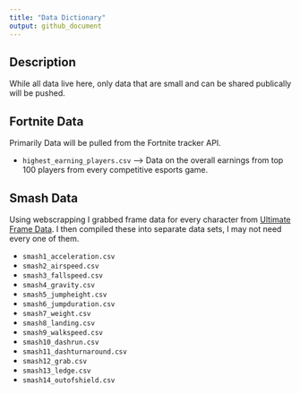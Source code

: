 ```yaml
---
title: "Data Dictionary"
output: github_document
---
```


## Description

While all data live here, only data that are small and can be shared publically will be pushed.

## Fortnite Data

Primarily Data will be pulled from the Fortnite tracker API.

- `highest_earning_players.csv` --> Data on the overall earnings from top 100 players from every competitive esports game.

## Smash Data

Using webscrapping I grabbed frame data for every character from [Ultimate Frame Data](https://ultimateframedata.com/). I then compiled these into separate data sets, I may not need every one of them.

- `smash1_acceleration.csv`
- `smash2_airspeed.csv`
- `smash3_fallspeed.csv`
- `smash4_gravity.csv`
- `smash5_jumpheight.csv`
- `smash6_jumpduration.csv`
- `smash7_weight.csv`
- `smash8_landing.csv`
- `smash9_walkspeed.csv`
- `smash10_dashrun.csv`
- `smash11_dashturnaround.csv`
- `smash12_grab.csv`
- `smash13_ledge.csv`
- `smash14_outofshield.csv`

